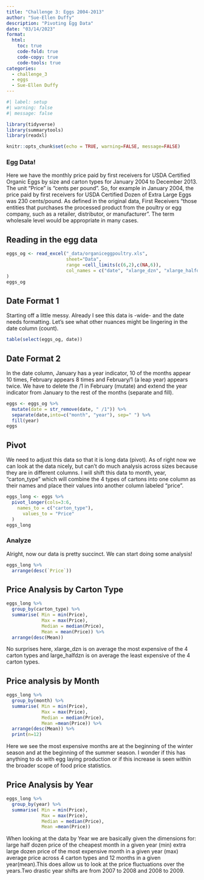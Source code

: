 ```yaml
---
title: "Challenge 3: Eggs 2004-2013"
author: "Sue-Ellen Duffy"
description: "Pivoting Egg Data"
date: "03/14/2023"
format:
  html:
    toc: true
    code-fold: true
    code-copy: true
    code-tools: true
categories:
  - challenge_3
  - eggs
  - Sue-Ellen Duffy
---
```


```r
#| label: setup
#| warning: false
#| message: false

library(tidyverse)
library(summarytools)
library(readxl)

knitr::opts_chunk$set(echo = TRUE, warning=FALSE, message=FALSE)
```

### Egg Data!

Here we have the monthly price paid by first receivers for USDA Certified Organic Eggs by size and carton types for January 2004 to December 2013. The unit "Price" is "cents per pound". So, for example in January 2004, the price paid by first receivers for USDA Certified Dozen of Extra Large Eggs was 230 cents/pound. As defined in the original data, First Receivers "those entities that purchases the processed product from the poultry or egg company, such as a retailer, distributor, or manufacturer". The term wholesale level would be appropriate in many cases. 


## Reading in the egg data

```r
eggs_og <- read_excel("_data/organiceggpoultry.xls",
                      sheet="Data",
                      range =cell_limits(c(6,2),c(NA,6)),
                      col_names = c("date", "xlarge_dzn", "xlarge_halfdzn", "large_dzn", "large_halfdzn")
)
eggs_og
```
::: callout-Tip
## Date Format 1
Starting off a little messy. Already I see this data is -wide- and the date needs formatting. Let's see what other nuances might be lingering in the date column (count).
:::
```r
table(select(eggs_og, date))
```
::: callout-Tip
## Date Format 2
In the date column, January has a year indicator, 10 of the months appear 10 times, February appears 8 times and February/1 (a leap year) appears twice. We have to delete the /1 in February (mutate) and extend the year indicator from January to the rest of the months (separate and fill).
:::

```r
eggs <- eggs_og %>%
  mutate(date = str_remove(date, " /1")) %>%
  separate(date,into=c("month", "year"), sep=" ") %>%
  fill(year)
eggs
```
::: callout-Tip
## Pivot
We need to adjust this data so that it is long data (pivot). As of right now we can look at the data nicely, but can't do much analysis across sizes because they are in different columns. I will shift this data to month, year, "carton_type" which will combine the 4 types of cartons into one column as their names and place their values into another column labeled "price".
:::

```r
eggs_long <- eggs %>%
  pivot_longer(cols=3:6,
    names_to = c("carton_type"),
      values_to = "Price"
  )
eggs_long
```
### Analyze
Alright, now our data is pretty succinct. We can start doing some analysis!

```r
eggs_long %>%
  arrange(desc(`Price`))
```

## Price Analysis by Carton Type

```r
eggs_long %>%
  group_by(carton_type) %>%
  summarise( Min = min(Price),
             Max = max(Price),
             Median = median(Price),
             Mean = mean(Price)) %>%
  arrange(desc(Mean))
```

No surprises here, xlarge_dzn is on average the most expensive of the 4 carton types and large_halfdzn is on average the least expensive of the 4 carton types.

## Price analysis by Month

```r
eggs_long %>%
  group_by(month) %>%
  summarise( Min = min(Price),
             Max = max(Price),
             Median = median(Price),
             Mean =mean(Price)) %>%
  arrange(desc(Mean)) %>%
  print(n=12)
```

Here we see the most expensive months are at the beginning of the winter season and at the beginning of the summer season. I wonder if this has anything to do with egg laying production or if this increase is seen within the broader scope of food price statistics.

## Price Analysis by Year

```r
eggs_long %>%
  group_by(year) %>%
  summarise( Min = min(Price),
             Max = max(Price),
             Median = median(Price),
             Mean =mean(Price))
```

When looking at the data by Year we are basically given the dimensions for: large half dozen price of the cheapest month in a given year (min) extra large dozen price of the most expensive month in a given year (max) average price across 4 carton types and 12 months in a given year(mean).This does allow us to look at the price fluctuations over the years.Two drastic year shifts are from 2007 to 2008 and 2008 to 2009.